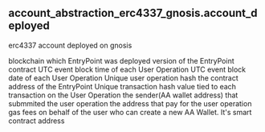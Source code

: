 ## account_abstraction_erc4337_gnosis.account_deployed 
erc4337 account deployed on gnosis

<ParamField path="blockchain">
blockchain which EntryPoint was deployed
</ParamField>
<ParamField path="version">
version of the EntryPoint contract
</ParamField>
<ParamField path="block_time">
UTC event block time of each User Operation
</ParamField>
<ParamField path="block_month">
UTC event block date of each User Operation
</ParamField>
<ParamField path="userop_hash">
Unique user operation hash
</ParamField>
<ParamField path="entrypoint_contract">
the contract address of the EntryPoint
</ParamField>
<ParamField path="tx_hash">
Unique transaction hash value tied to each transaction on the User Operation
</ParamField>
<ParamField path="sender">
the sender(AA wallet address) that submmited the user operation
</ParamField>
<ParamField path="paymaster">
the address that pay for the user operation gas fees on behalf of the user
</ParamField>
<ParamField path="factory">
who can create a new AA Wallet. It&#x27;s smart contract address
</ParamField>
